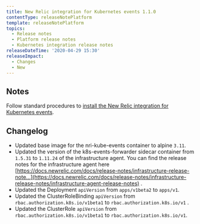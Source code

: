 ```yaml
---
title: New Relic integration for Kubernetes events 1.1.0
contentType: releaseNotePlatform
template: releaseNotePlatform
topics:
  - Release notes
  - Platform release notes
  - Kubernetes integration release notes
releaseDateTime: '2020-04-29 15:30'
releaseImpact:
  - Changes
  - New
---
```


## Notes

Follow standard procedures to [install the New Relic integration for Kubernetes events](/docs/integrations/kubernetes-integration/kubernetes-events/install-kubernetes-events-integration).

## Changelog

* Updated base image for the nri-kube-events container to alpine `3.11`.
* Updated the version of the k8s-events-forwarder sidecar container from `1.5.31` to `1.11.24` of the infrastructure agent. You can find the release notes for the infrastructure agent here [https://docs.newrelic.com/docs/release-notes/infrastructure-release-note...](https://docs.newrelic.com/docs/release-notes/infrastructure-release-notes/infrastructure-agent-release-notes) .
* Updated the Deployment `apiVersion` from `apps/v1beta2` to `apps/v1`.
* Updated the ClusterRoleBinding `apiVersion` from `rbac.authorization.k8s.io/v1beta1` to `rbac.authorization.k8s.io/v1` .
* Updated the ClusterRole `apiVersion` from `rbac.authorization.k8s.io/v1beta1` to `rbac.authorization.k8s.io/v1`.
